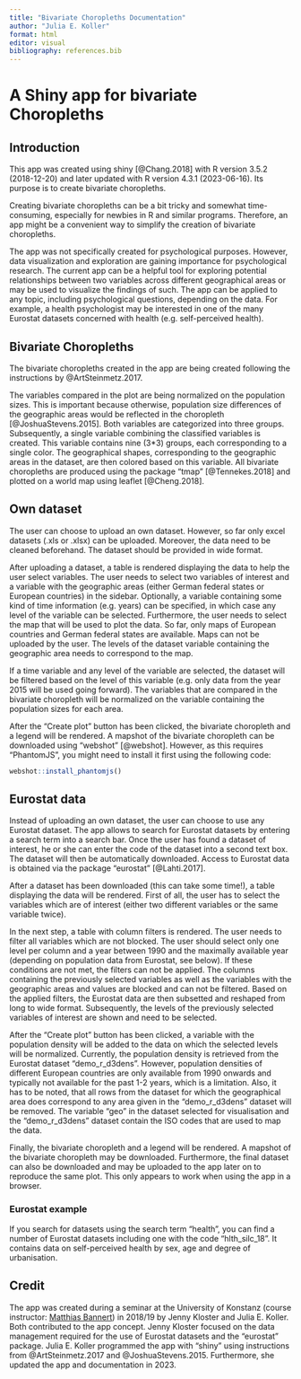 ```yaml
---
title: "Bivariate Choropleths Documentation"
author: "Julia E. Koller"
format: html
editor: visual
bibliography: references.bib
---
```


# A Shiny app for bivariate Choropleths

## Introduction

This app was created using shiny [@Chang.2018] with R version 3.5.2 (2018-12-20) and later updated with R version 4.3.1 (2023-06-16). Its purpose is to create bivariate choropleths.

Creating bivariate choropleths can be a bit tricky and somewhat time-consuming, especially for newbies in R and similar programs. Therefore, an app might be a convenient way to simplify the creation of bivariate choropleths.

The app was not specifically created for psychological purposes. However, data visualization and exploration are gaining importance for psychological research. The current app can be a helpful tool for exploring potential relationships between two variables across different geographical areas or may be used to visualize the findings of such. The app can be applied to any topic, including psychological questions, depending on the data. For example, a health psychologist may be interested in one of the many Eurostat datasets concerned with health (e.g. self-perceived health).

## Bivariate Choropleths

The bivariate choropleths created in the app are being created following the instructions by @ArtSteinmetz.2017.

The variables compared in the plot are being normalized on the population sizes. This is important because otherwise, population size differences of the geographic areas would be reflected in the choropleth [@JoshuaStevens.2015]. Both variables are categorized into three groups. Subsequently, a single variable combining the classified variables is created. This variable contains nine (3\*3) groups, each corresponding to a single color. The geographical shapes, corresponding to the geographic areas in the dataset, are then colored based on this variable. All bivariate choropleths are produced using the package "tmap" [@Tennekes.2018] and plotted on a world map using leaflet [@Cheng.2018].

## Own dataset

The user can choose to upload an own dataset. However, so far only excel datasets (.xls or .xlsx) can be uploaded. Moreover, the data need to be cleaned beforehand. The dataset should be provided in wide format.

After uploading a dataset, a table is rendered displaying the data to help the user select variables. The user needs to select two variables of interest and a variable with the geographic areas (either German federal states or European countries) in the sidebar. Optionally, a variable containing some kind of time information (e.g. years) can be specified, in which case any level of the variable can be selected. Furthermore, the user needs to select the map that will be used to plot the data. So far, only maps of European countries and German federal states are available. Maps can not be uploaded by the user. The levels of the dataset variable containing the geographic area needs to correspond to the map.

If a time variable and any level of the variable are selected, the dataset will be filtered based on the level of this variable (e.g. only data from the year 2015 will be used going forward). The variables that are compared in the bivariate choropleth will be normalized on the variable containing the population sizes for each area.

After the "Create plot" button has been clicked, the bivariate choropleth and a legend will be rendered. A mapshot of the bivariate choropleth can be downloaded using "webshot" [@webshot]. However, as this requires "PhantomJS", you might need to install it first using the following code:

``` .R
webshot::install_phantomjs()
```

## Eurostat data

Instead of uploading an own dataset, the user can choose to use any Eurostat dataset. The app allows to search for Eurostat datasets by entering a search term into a search bar. Once the user has found a dataset of interest, he or she can enter the code of the dataset into a second text box. The dataset will then be automatically downloaded. Access to Eurostat data is obtained via the package "eurostat" [@Lahti.2017].

After a dataset has been downloaded (this can take some time!), a table displaying the data will be rendered. First of all, the user has to select the variables which are of interest (either two different variables or the same variable twice).

In the next step, a table with column filters is rendered. The user needs to filter all variables which are not blocked. The user should select only one level per column and a year between 1990 and the maximally available year (depending on population data from Eurostat, see below). If these conditions are not met, the filters can not be applied. The columns containing the previously selected variables as well as the variables with the geographic areas and values are blocked and can not be filtered. Based on the applied filters, the Eurostat data are then subsetted and reshaped from long to wide format. Subsequently, the levels of the previously selected variables of interest are shown and need to be selected.

After the "Create plot" button has been clicked, a variable with the population density will be added to the data on which the selected levels will be normalized. Currently, the population density is retrieved from the Eurostat dataset "demo_r_d3dens". However, population densities of different European countries are only available from 1990 onwards and typically not available for the past 1-2 years, which is a limitation. Also, it has to be noted, that all rows from the dataset for which the geographical area does correspond to any area given in the "demo_r_d3dens" dataset will be removed. The variable "geo" in the dataset selected for visualisation and the "demo_r_d3dens" dataset contain the ISO codes that are used to map the data.

Finally, the bivariate choropleth and a legend will be rendered. A mapshot of the bivariate choropleth may be downloaded. Furthermore, the final dataset can also be downloaded and may be uploaded to the app later on to reproduce the same plot. This only appears to work when using the app in a browser.

### Eurostat example

If you search for datasets using the search term "health", you can find a number of Eurostat datasets including one with the code "hlth_silc_18". It contains data on self-perceived health by sex, age and degree of urbanisation.

## Credit

The app was created during a seminar at the University of Konstanz (course instructor: [Matthias Bannert](https://github.com/mbannert)) in 2018/19 by Jenny Kloster and Julia E. Koller. Both contributed to the app concept. Jenny Kloster focused on the data management required for the use of Eurostat datasets and the "eurostat" package. Julia E. Koller programmed the app with "shiny" using instructions from @ArtSteinmetz.2017 and @JoshuaStevens.2015. Furthermore, she updated the app and documentation in 2023.
